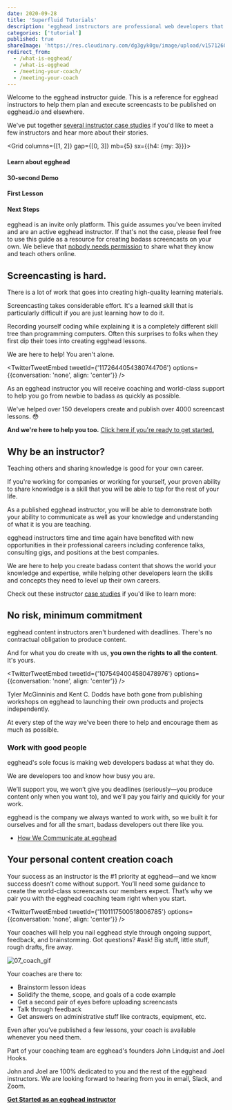 ```yaml
---
date: 2020-09-28
title: 'Superfluid Tutorials'
description: 'egghead instructors are professional web developers that share their knowledge and help active learners improve their skills as web developers.'
categories: ['tutorial']
published: true
shareImage: 'https://res.cloudinary.com/dg3gyk0gu/image/upload/v1571260698/og-image-assets/share_image_screencasting.png'
redirect_from:
  - /what-is-egghead/
  - /what-is-egghead
  - /meeting-your-coach/
  - /meeting-your-coach
---
```



Welcome to the egghead instructor guide. This is a reference for egghead instructors to help them plan and execute screencasts to be published on egghead.io and elsewhere.

We've put together [several instructor case studies](/instructor/case-studies/) if you'd like to meet a few instructors and hear more about their stories.

<Grid columns={[1, 2]} gap={[0, 3]} mb={5}  sx={{h4: {my: 3}}}>
<div>

#### Learn about egghead

<Card
href="/code-of-conduct"
children="⭐ Community Code of Conduct"
variant="secondary"
/>
<Card
href="/instructor/why-teach-on-egghead"
children="Why teach on egghead?"
variant="secondary"
/>
<Card
href="/instructor/legal"
children="Contributor Agreement"
variant="secondary"
/>
<Card
href="/instructor/getting-started/get-invited"
children="Get invited to teach on egghead"
variant="secondary"
/>
<Card
href="/instructor/case-studies"
children="Instructor case studies"
variant="secondary"
/>
</div>
<div>

#### 30-second Demo

<Card
href="/instructor/getting-started"
children="Getting Started as Instructor"
variant="secondary"
/>
<Card
href="/instructor/getting-started/30-second-demo"
children="Record your first 30-second demo"
variant="secondary"
/>
<Card
href="/instructor/instructor-feedback-cycles"
children="Instructor Feedback Cycles"
variant="secondary"
/>
</div>
<div>

#### First Lesson

<Card
href="/instructor/getting-started/first-full-lesson"
children="Publishing your first full-length lesson"
variant="secondary"
/>
<Card
href="/instructor/style-guide"
children="Lesson Style Guide"
variant="secondary"
/>
<Card
href="/instructor/screencasting"
children="Screencasting Technical Guide"
variant="secondary"
/>
<Card
href="/instructor/content-strategy"
children="Content Strategy"
variant="secondary"
/>
<Card
href="/instructor/recording-cheatsheet"
children="⭐ Recording Cheatsheet"
variant="secondary"
/>
</div>
<div>

#### Next Steps

<Card
href="/instructor/workshops"
children="Workshop Production Process"
variant="secondary"
/>
<Card
href="/instructor/collections"
children="Create an egghead Collection"
variant="secondary"
/>
</div>
</Grid>


egghead is an invite only platform. This guide assumes you've been invited and are an active egghead instructor. If that's not the case, please feel free to use this guide as a resource for creating badass screencasts on your own. We believe that [nobody needs permission](/instructor/getting-started/get-invited) to share what they know and teach others online.

## Screencasting is hard.

There is a lot of work that goes into creating high-quality learning materials.

Screencasting takes considerable effort. It's a learned skill that is particularly difficult if you are just learning how to do it.

Recording yourself coding while explaining it is a completely different skill tree than programming computers. Often this surprises to folks when they first dip their toes into creating egghead lessons.

We are here to help! You aren't alone.

<TwitterTweetEmbed
  tweetId={'1172644054380744706'}
  options={{conversation: 'none', align: 'center'}}
/>

As an egghead instructor you will receive coaching and world-class support to help you go from newbie to badass as quickly as possible.

We've helped over 150 developers create and publish over 4000 screencast lessons. 😳

**And we're here to help you too.** [Click here if you're ready to get started.](/instructor/getting-started)

## Why be an instructor?

Teaching others and sharing knowledge is good for your own career.

If you're working for companies or working for yourself, your proven ability to share knowledge is a skill that you will be able to tap for the rest of your life.

As a published egghead instructor, you will be able to demonstrate both your ability to communicate as well as your knowledge and understanding of what it is you are teaching.

egghead instructors time and time again have benefited with new opportunities in their professional careers including conference talks, consulting gigs, and positions at the best companies.

We are here to help you create badass content that shows the world your knowledge and expertise, while helping other developers learn the skills and concepts they need to level up their own careers.

Check out these instructor [case studies](/instructor/case-studies) if you'd like to learn more:

<CaseStudies columns={2} />

## No risk, minimum commitment

egghead content instructors aren't burdened with deadlines. There's no contractual obligation to produce content.

And for what you do create with us, **you own the rights to all the content**. It's yours.

<TwitterTweetEmbed
  tweetId={'1075494004580478976'}
  options={{conversation: 'none', align: 'center'}}
/>

Tyler McGinninis and Kent C. Dodds have both gone from publishing workshops on egghead to launching their own products and projects independently.

At every step of the way we've been there to help and encourage them as much as possible.

### Work with good people

egghead's sole focus is making web developers badass at what they do.

We are developers too and know how busy you are.

We’ll support you, we won’t give you deadlines (seriously—you produce content only when you want to), and we’ll pay you fairly and quickly for your work.

egghead is the company we always wanted to work with, so we built it for ourselves and for all the smart, badass developers out there like you.

- [How We Communicate at egghead](/instructor/getting-started/communication)

## Your personal content creation coach

Your success as an instructor is the #1 priority at egghead—and we know success doesn’t come without support. You’ll need some guidance to create the world-class screencasts our members expect. That’s why we pair you with the egghead coaching team right when you start.

<TwitterTweetEmbed
  tweetId={'1101117500518006785'}
  options={{conversation: 'none', align: 'center'}}
/>

Your coaches will help you nail egghead style through ongoing support, feedback, and brainstorming. Got questions? #ask! Big stuff, little stuff, rough drafts, fire away.

![07_coach_gif](https://media.giphy.com/media/PAYR5Ar3XpJJu/giphy.gif)

Your coaches are there to:

- Brainstorm lesson ideas
- Solidify the theme, scope, and goals of a code example
- Get a second pair of eyes before uploading screencasts
- Talk through feedback
- Get answers on administrative stuff like contracts, equipment, etc.

Even after you’ve published a few lessons, your coach is available whenever you need them.

Part of your coaching team are egghead's founders John Lindquist and Joel Hooks.

John and Joel are 100% dedicated to you and the rest of the egghead instructors. We are looking forward to hearing from you in email, Slack, and Zoom.

**[Get Started as an egghead instructor](/instructor/getting-started)**
